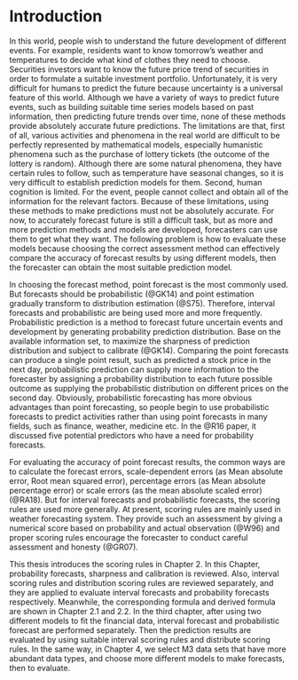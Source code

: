 # Introduction {#ch:intro}

In this world, people wish to understand the future development of different events. For example, residents want to know tomorrow's weather and temperatures to decide what kind of clothes they need to choose. Securities investors want to know the future price trend of securities in order to formulate a suitable investment portfolio. Unfortunately, it is very difficult for humans to predict the future because uncertainty is a universal feature of this world. Although we have a variety of ways to predict future events, such as building suitable time series models based on past information, then predicting future trends over time, none of these methods provide absolutely accurate future predictions. The limitations are that, first of all, various activities and phenomena in the real world are difficult to be perfectly represented by mathematical models, especially humanistic phenomena such as the purchase of lottery tickets (the outcome of the lottery is random). Although there are some natural phenomena, they have certain rules to follow, such as temperature have seasonal changes, so it is very difficult to establish prediction models for them. Second, human cognition is limited. For the event, people cannot collect and obtain all of the information for the relevant factors. Because of these limitations, using these methods to make predictions must not be absolutely accurate. For now, to accurately forecast future is still a difficult task, but as more and more prediction methods and models are developed, forecasters can use them to get what they want. The following problem is how to evaluate these models because choosing the correct assessment method can effectively compare the accuracy of forecast results by using different models, then the forecaster can obtain the most suitable prediction model. 

In choosing the forecast method, point forecast is the most commonly used. But forecasts should be probabilistic (@GK14) and point estimation gradually transform to distribution estimation (@S75). Therefore, interval forecasts and probabilistic are being used more and more frequently. Probabilistic prediction is a method to forecast future uncertain events and development by generating probability prediction distribution. Base on the available information set, to maximize the sharpness of prediction distribution and subject to calibrate (@GK14). Comparing the point forecasts can produce a single point result, such as predicted a stock price in the next day, probabilistic prediction can supply more information to the forecaster by assigning a probability distribution to each future possible outcome as supplying the probabilistic distribution on different prices on the second day. Obviously, probabilistic forecasting has more obvious advantages than point forecasting, so people begin to use probabilistic forecasts to predict activities rather than using point forecasts in many fields, such as finance, weather, medicine etc. In the @R16 paper, it discussed five potential predictors who have a need for probability forecasts.

For evaluating the accuracy of point forecast results, the common ways are to calculate the forecast errors, scale-dependent errors (as Mean absolute error, Root mean squared error), percentage errors (as Mean absolute percentage error) or scale errors (as the mean absolute scaled error) (@RA18). But for interval forecasts and probabilistic forecasts, the scoring rules are used more generally. At present, scoring rules are mainly used in weather forecasting system. They provide such an assessment by giving a numerical score based on probability and actual observation (@W96) and proper scoring rules encourage the forecaster to conduct careful assessment and honesty (@GR07).  

This thesis introduces the scoring rules in Chapter 2. In this Chapter, probability forecasts, sharpness and calibration is reviewed. Also, interval scoring rules and distribution scoring rules are reviewed separately, and they are applied to evaluate interval forecasts and probability forecasts respectively. Meanwhile, the corresponding formula and derived formula are shown in Chapter 2.1 and 2.2. In the third chapter, after using two different models to fit the financial data, interval forecast and probabilistic forecast are performed separately. Then the prediction results are evaluated by using suitable interval scoring rules and distribute scoring rules. In the same way, in Chapter 4, we select M3 data sets that have more abundant data types, and choose more different models to make forecasts, then to evaluate.  




